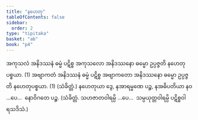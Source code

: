```yaml
---
title: "နဟေတု"
tableOfContents: false
sidebar:
  order: 2
type: "tipitaka"
basket: "ab"
book: "p4"
---
```



<DynamicBreadcrumb />

<Division number="13" book="p4" e="ch" v="39" p="581">

<Paragraph number="1127" book="p4">
အကုသလံ အနိဒဿနံ ဓမ္မံ ပဋိစ္စ အကုသလော အနိဒဿနော ဓမ္မော ဥပ္ပဇ္ဇတိ နဟေတုပစ္စယာ. (1)
</Paragraph>

<Paragraph number="1128" book="p4">
အဗျာကတံ အနိဒဿနံ ဓမ္မံ ပဋိစ္စ အဗျာကတော အနိဒဿနော ဓမ္မော ဥပ္ပဇ္ဇတိ နဟေတုပစ္စယာ. (1) (သံခိတ္တံ.)
</Paragraph>

<Paragraph number="1129" book="p4">
နဟေတုယာ ဒွေ, နအာရမ္မဏေ ပဉ္စ, နအဓိပတိယာ နဝ …ပေ…  နောဝိဂတေ ပဉ္စ. (သံခိတ္တံ. သဟဇာတဝါရမ္ပိ …ပေ…  သမ္ပယုတ္တဝါရမ္ပိ ပဋိစ္စဝါရသဒိသံ.)
</Paragraph>
</Division>